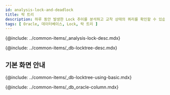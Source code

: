 ```yaml
---
id: analysis-lock-and-deadlock
title: 락 트리
description: 하루 동안 발생한 Lock 추이를 분석하고 교착 상태의 쿼리를 확인할 수 있습니다.
tags: [ Oracle, 데이터베이스, Lock, 락 트리 ]
---
```



<!-- 개요 -->
{@include: ../common-items/_analysis-lock-desc.mdx}

<!-- 락트리 -->
{@include: ../common-items/_db-locktree-desc.mdx}

## 기본 화면 안내

{@include: ../common-items/_db-locktree-using-basic.mdx}  

<!-- 락트리 컬럼 정보 -->
{@include: ../common-items/_db_oracle-column.mdx} 
